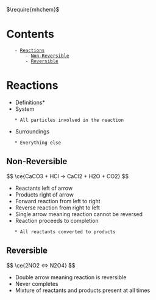
$\require{mhchem}$

= Contents =
    - [[#Reactions|Reactions]]
        - [[#Reactions#Non-Reversible|Non-Reversible]]
        - [[#Reactions#Reversible|Reversible]]




= Reactions =

*Definitions*
* System
	* All particles involved in the reaction
* Surroundings
	* Everything else


== Non-Reversible ==

$$
\ce{CaCO3 + HCl -> CaCl2 + H2O + CO2}
$$

* Reactants left of arrow
* Products right of arrow
* Forward reaction from left to right
* Reverse reaction from right to left
* Single arrow meaning reaction cannot be reversed
* Reaction proceeds to completion
	* All reactants converted to products


== Reversible ==

$$
\ce{2NO2 <=> N2O4}
$$

* Double arrow meaning reaction is reversible
* Never completes
* Mixture of reactants and products present at all times
